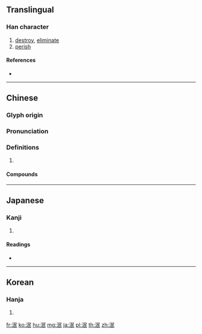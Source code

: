 {{character info/new}}
==Translingual==

===Han character===
{{Han char|rn=85|rad=水|as=05|sn=8|four=37147|canj=ERVP|ids=⿰氵民}}

# [[destroy]], [[eliminate]]
# [[perish]]

====References====
* {{Han ref|kx=0618.140|dkj=17324|dj=1013.090|hdz=31596.030|uh=6CEF|ud=27887|bh=AA7B|bd=43643}}

----

==Chinese==
{{zh-forms}}

===Glyph origin===
{{Han etym}}

===Pronunciation===
{{zh-pron
|m=mǐn
|c=man5
|mn=bín
|mc=y
|oc=y
|cat=v
}}

===Definitions===
{{zh-hanzi}}

# {{rfdef|zh}}

====Compounds====
{{zh-der|不泯|丹誠不泯|沒齒難泯|泯沒|泯泯|泯滅|泯然|泯然無跡|泯然無際|泯絕|泯耳攢蹄|泯跡|盛德不泯|童心未泯|至死不泯|良心未泯}}

----

==Japanese==

===Kanji===
{{ja-kanji|grade=|rs=水05}}

# {{defn|lang=ja|sort=水05}}

====Readings====
* {{ja-readings|on=[[びん]] (bin), [[べん]] (ben), [[みん]] (min)|kun=[[ほろびる]] (horobiru)}}

----

==Korean==

===Hanja===
{{ko-hanja|hangeul=민|eumhun=|rv=min|mr=min|y=min}}

# {{defn|lang=ko|sort=水05}}

[[fr:泯]]
[[ko:泯]]
[[hu:泯]]
[[mg:泯]]
[[ja:泯]]
[[pl:泯]]
[[th:泯]]
[[zh:泯]]